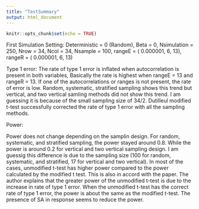 ```yaml
---
title: "TestSummary"
output: html_document
---
```


```r
knitr::opts_chunk$set(echo = TRUE)
```

First Simulation 
Setting: Deterministic = 0 (Random), Beta = 0, Nsimulation = 250, Nrow = 34, Ncol = 34, Nsample = 100, rangeE = ( 0.000001, 6, 13), rangeR = ( 0.000001, 6, 13)

Type 1 error: 
The rate of type 1 error is inflated when autocorrelation is present in both variables, Basically the rate is highest when rangeE = 13 and rangeR = 13. If one of the autocorrelations or ranges is not present, the rate of error is low. Random, systematic, stratified sampling shows this trend but vertical, and two vertical samling methods did not show this trend. I am guessing it is because of the small sampling size of 34/2. Dutilleul modified t-test successfully corrected the rate of type 1 error with all the sampling methods. 

Power:

Power does not change depending on the samplin design. For random, systematic, and stratified sampling, the power stayed around 0.8. While the power is around 0.2 for vertical and two vertical sampling design. I am guessig this difference is due to the sampling size (100 for random, systematic, and stratified, 17 for vertical and two vertical). In most of the cases, unmodified t-test has higher power compared to the power calculated by the modified t test. This is also in accord with the paper. The author explains that the greater power of the unmodified t-test is due to the increase in rate of type 1 error. When the unmodified t-test has the correct rate of type 1 error, the power is about the same as the modified t-test. The presence of SA in response seems to reduce the power. 